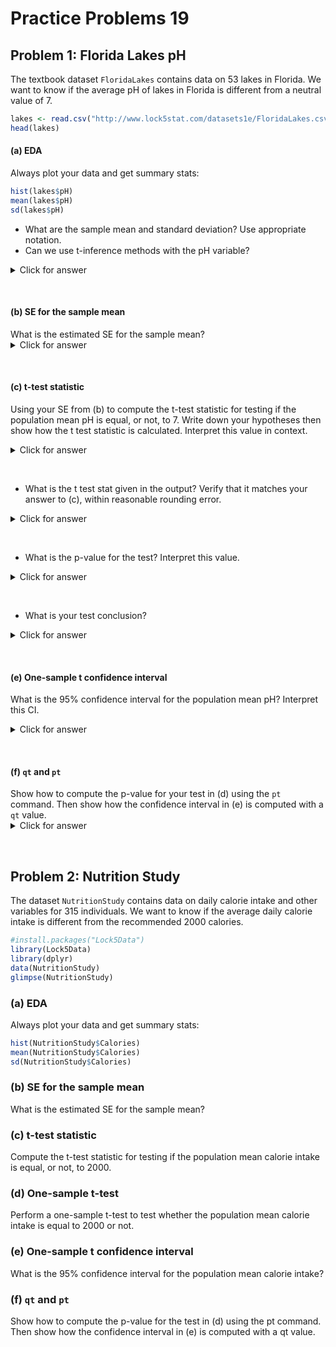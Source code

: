 # Practice Problems 19


## Problem 1: Florida Lakes pH

The textbook dataset `FloridaLakes` contains data on 53 lakes in Florida. We want to know if the average pH of lakes in Florida is different from a neutral value of 7. 

```r
lakes <- read.csv("http://www.lock5stat.com/datasets1e/FloridaLakes.csv")
head(lakes)
```

#### (a) EDA 

Always plot your data and get summary stats:

```r
hist(lakes$pH)
mean(lakes$pH)
sd(lakes$pH)
```

- What are the sample mean and standard deviation? Use appropriate notation.
- Can we use t-inference methods with the pH variable?


<details><summary><red>Click for answer</red></summary>

*Answer:* The average pH was $\bar{x} = 6.591$ with a standard deviation of $s=1.288$. The distribution of pH is symmetric with no outliers, so we can use t-inference methods.  
</details><br>

#### (b) SE for the sample mean

What is the estimated SE for the sample mean?
<details><summary><red>Click for answer</red></summary>

*Answer:* The estimated SE for the sample mean is $SE_{\bar{x}} = 0.1770$.

```r
sd(lakes$pH)/sqrt(53)
```

</details><br>

#### (c) t-test statistic

Using your SE from (b) to compute the t-test statistic for testing if the population mean pH is equal, or not, to 7. Write down your hypotheses then show how the t test statistic is calculated. Interpret this value in context. 

<details><summary><red>Click for answer</red></summary>

*Answer:* The hypotheses are $H_0: \mu = 7$ vs $H_A: \mu \neq 7$. The test stat is 

$$
t = \dfrac{6.591 - 7}{1.288/\sqrt{53}} = -2.3134
$$

The observed mean of 6.591 is 2.3 SEs below the hypothesized mean of 7.

```r
(mean(lakes$pH) - 7)/(sd(lakes$pH)/sqrt(53)) 
```

### (d) One-sample t-test

The function `t.test(x, mu=)` can be used for a one sample test comparing the sample mean of `x` to the hypothesized value given to  `mu=`. Here we are testing whether the population mean is equal to 7 or not:

```r
t.test(lakes$pH, mu = 7)
```
</details><br>


- What is the t test stat given in the output? Verify that it matches your answer to (c), within reasonable rounding error.

<details><summary><red>Click for answer</red></summary>

*Answer:* The test stat  is -2.31. 

</details><br>

- What is the p-value for the test? Interpret this value.

<details><summary><red>Click for answer</red></summary>

*Answer:* The p-value is 0.025. If the mean pH of all lakes is 7, then we would see a sample mean that is at least 2.31 SEs away from 7 about 2.5% of the time in samples of 53 lakes. 

</details><br>


- What is your test conclusion?

<details><summary><red>Click for answer</red></summary>

*Answer:* There is a statistically significant difference between the observed mean pH of 6.591 and the hypothesized mean of 7 (t=-2.31, df=52, p=0.025).

</details><br>

#### (e) One-sample t confidence interval

What is the 95% confidence interval for the population mean pH? Interpret this CI. 

<details><summary><red>Click for answer</red></summary>

*Answer:* We are 95% confident that the mean pH of all lakes in Florida is between 6.24 and 6.95.

</details><br>


#### (f) `qt` and `pt`

Show how to compute the p-value for your test in (d) using the `pt` command. Then show how the confidence interval in (e) is computed with a `qt` value. 
<details><summary><red>Click for answer</red></summary>

*Answer:* For the two-sided test, the p-value is twice the proportion below the test stat $t=-2.313$ under a t-distribution with $df=53-1=52$

```r
2*pt(-2.313,df=52)
```

For a 95% CI, we get the 97.5th percentile from the same t-distribution

```r
qt(.975,52)
```

</details><br>



## Problem 2: Nutrition Study

The dataset `NutritionStudy` contains data on daily calorie intake and other variables for 315 individuals. We want to know if the average daily calorie intake is different from the recommended 2000 calories.

```r
#install.packages("Lock5Data")
library(Lock5Data)
library(dplyr)
data(NutritionStudy)
glimpse(NutritionStudy)
```


### (a) EDA 

Always plot your data and get summary stats:

```r
hist(NutritionStudy$Calories)
mean(NutritionStudy$Calories)
sd(NutritionStudy$Calories)
```


### (b) SE for the sample mean

What is the estimated SE for the sample mean?


<!-- <details><summary><red>Click for answer</red></summary> -->

<!-- *Answer:* -->

<!-- ```{r} -->
<!-- n <- length(NutritionStudy$Calories) -->
<!-- SE <- sd(NutritionStudy$Calories) / sqrt(n) -->
<!-- SE -->
<!-- ``` -->

<!-- </details><br> -->

### (c) t-test statistic

Compute the t-test statistic for testing if the population mean calorie intake is equal, or not, to 2000.

<!-- <details><summary><red>Click for answer</red></summary> -->

<!-- *Answer:* -->

<!-- ```{r} -->
<!-- t_stat <- (mean(NutritionStudy$Calories) - 2000) / SE -->
<!-- t_stat -->
<!-- ``` -->

<!-- </details><br> -->

### (d) One-sample t-test

Perform a one-sample t-test to test whether the population mean calorie intake is equal to 2000 or not.

<!-- <details><summary><red>Click for answer</red></summary> -->

<!-- *Answer:* -->

<!-- ```{r} -->
<!-- t.test(NutritionStudy$Calories, mu = 2000) -->
<!-- ``` -->

<!-- </details><br> -->

### (e) One-sample t confidence interval

What is the 95% confidence interval for the population mean calorie intake?

<!-- <details><summary><red>Click for answer</red></summary> -->

<!-- *Answer:* -->

<!-- ```{r} -->
<!-- ci <- t.test(NutritionStudy$Calories, mu = 2000)$conf.int -->
<!-- ci -->
<!-- ``` -->

<!-- </details><br> -->

### (f) `qt` and `pt`

Show how to compute the p-value for the test in (d) using the pt command. Then show how the confidence interval in (e) is computed with a qt value.

<!-- <details><summary><red>Click for answer</red></summary> -->

<!-- *Answer:* -->

<!-- ```{r} -->
<!-- p_value <- 2 * pt(-abs(t_stat), df = n - 1) -->
<!-- p_value -->
<!-- ``` -->


<!-- ```{r} -->
<!-- t_star <- qt(0.975, df = n - 1) -->
<!-- t_star -->
<!-- ``` -->

<!-- </details><br> -->
